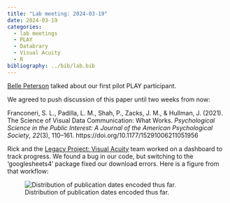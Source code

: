 ```yaml
---
title: "Lab meeting: 2024-03-19"
date: 2024-03-19
categories:
  - lab meetings
  - PLAY
  - Databrary
  - Visual Acuity
  - R
bibliography: ../bib/lab.bib
---
```


[Belle Peterson](../who-we-are.qmd#belle-peterson) talked about our first pilot PLAY participant.

We agreed to push discussion of this paper until two weeks from now:

Franconeri, S. L., Padilla, L. M., Shah, P., Zacks, J. M., & Hullman, J. (2021). The Science of Visual Data Communication: What Works. *Psychological Science in the Public Interest: A Journal of the American Psychological Society*, *22*(3), 110–161. https://doi.org/10.1177/15291006211051956

Rick and the [Legacy Project: Visual Acuity](https://gilmore-lab.github.io/visual-acuity/) team worked on a dashboard to track progress.
We found a bug in our code, but switching to the 'googlesheets4' package fixed our download errors.
Here is a figure from that workflow:

![Distribution of publication dates encoded thus far.](https://gilmore-lab.github.io/visual-acuity/dashboard_files/figure-html/unnamed-chunk-3-1.png)


